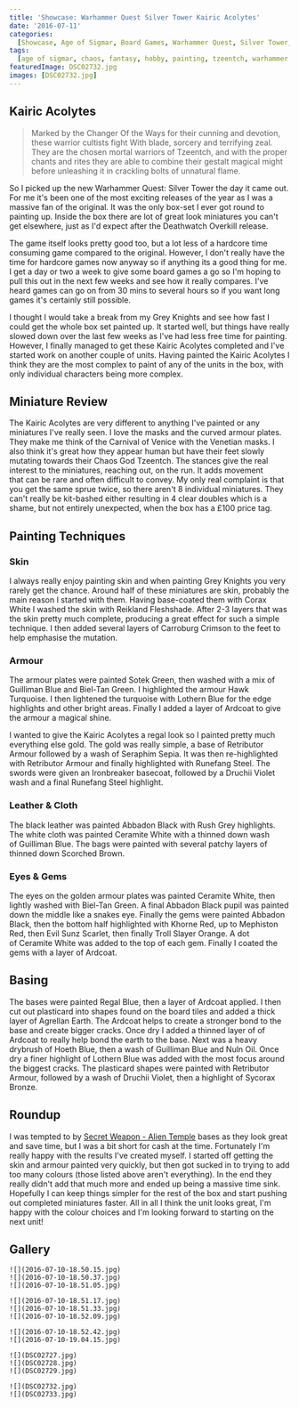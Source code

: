 ```yaml
---
title: 'Showcase: Warhammer Quest Silver Tower Kairic Acolytes'
date: '2016-07-11'
categories:
  [Showcase, Age of Sigmar, Board Games, Warhammer Quest, Silver Tower, Chaos]
tags:
  [age of sigmar, chaos, fantasy, hobby, painting, tzeentch, warhammer quest]
featuredImage: DSC02732.jpg
images: [DSC02732.jpg]
---
```


## Kairic Acolytes

> Marked by the Changer Of the Ways for their cunning and devotion, these warrior cultists fight With blade, sorcery and terrifying zeal. They are the chosen mortal warriors of Tzeentch, and with the proper chants and rites they are able to combine their gestalt magical might before unleashing it in crackling bolts of unnatural flame.

So I picked up the new Warhammer Quest: Silver Tower the day it came out. For me it's been one of the most exciting releases of the year as I was a massive fan of the original. It was the only box-set I ever got round to painting up. Inside the box there are lot of great look miniatures you can't get elsewhere, just as I'd expect after the Deathwatch Overkill release.

The game itself looks pretty good too, but a lot less of a hardcore time consuming game compared to the original. However, I don't really have the time for hardcore games now anyway so if anything its a good thing for me. I get a day or two a week to give some board games a go so I'm hoping to pull this out in the next few weeks and see how it really compares. I've heard games can go on from 30 mins to several hours so if you want long games it's certainly still possible.

I thought I would take a break from my Grey Knights and see how fast I could get the whole box set painted up. It started well, but things have really slowed down over the last few weeks as I've had less free time for painting. However, I finally managed to get these Kairic Acolytes completed and I've started work on another couple of units. Having painted the Kairic Acolytes I think they are the most complex to paint of any of the units in the box, with only individual characters being more complex.

## Miniature Review

The Kairic Acolytes are very different to anything I've painted or any miniatures I've really seen. I love the masks and the curved armour plates. They make me think of the Carnival of Venice with the Venetian masks. I also think it's great how they appear human but have their feet slowly mutating towards their Chaos God Tzeentch. The stances give the real interest to the miniatures, reaching out, on the run. It adds movement that can be rare and often difficult to convey. My only real complaint is that you get the same sprue twice, so there aren't 8 individual miniatures. They can't really be kit-bashed either resulting in 4 clear doubles which is a shame, but not entirely unexpected, when the box has a £100 price tag.

## Painting Techniques

### Skin

I always really enjoy painting skin and when painting Grey Knights you very rarely get the chance. Around half of these miniatures are skin, probably the main reason I started with them. Having base-coated them with Corax White I washed the skin with Reikland Fleshshade. After 2-3 layers that was the skin pretty much complete, producing a great effect for such a simple technique. I then added several layers of Carroburg Crimson to the feet to help emphasise the mutation.

### Armour

The armour plates were painted Sotek Green, then washed with a mix of Guilliman Blue and Biel-Tan Green. I highlighted the armour Hawk Turquoise. I then lightened the turquoise with Lothern Blue for the edge highlights and other bright areas. Finally I added a layer of Ardcoat to give the armour a magical shine.

I wanted to give the Kairic Acolytes a regal look so I painted pretty much everything else gold. The gold was really simple, a base of Retributor Armour followed by a wash of Seraphim Sepia. It was then re-highlighted with Retributor Armour and finally highlighted with Runefang Steel. The swords were given an Ironbreaker basecoat, followed by a Druchii Violet wash and a final Runefang Steel highlight.

### Leather & Cloth

The black leather was painted Abbadon Black with Rush Grey highlights. The white cloth was painted Ceramite White with a thinned down wash of Guilliman Blue. The bags were painted with several patchy layers of thinned down Scorched Brown.

### Eyes & Gems

The eyes on the golden armour plates was painted Ceramite White, then lightly washed with Biel-Tan Green. A final Abbadon Black pupil was painted down the middle like a snakes eye. Finally the gems were painted Abbadon Black, then the bottom half highlighted with Khorne Red, up to Mephiston Red, then Evil Sunz Scarlet, then finally Troll Slayer Orange. A dot of Ceramite White was added to the top of each gem. Finally I coated the gems with a layer of Ardcoat.

## Basing

The bases were painted Regal Blue, then a layer of Ardcoat applied. I then cut out plasticard into shapes found on the board tiles and added a thick layer of Agrellan Earth. The Ardcoat helps to create a stronger bond to the base and create bigger cracks. Once dry I added a thinned layer of of Ardcoat to really help bond the earth to the base. Next was a heavy drybrush of Hoeth Blue, then a wash of Guilliman Blue and Nuln Oil. Once dry a finer highlight of Lothern Blue was added with the most focus around the biggest cracks. The plasticard shapes were painted with Retributor Armour, followed by a wash of Druchii Violet, then a highlight of Sycorax Bronze.

## Roundup

I was tempted to by [Secret Weapon - Alien Temple](http://www.secretweaponminiatures.com/index.php?main_page=index&cPath=79_30_100) bases as they look great and save time, but I was a bit short for cash at the time. Fortunately I'm really happy with the results I've created myself. I started off getting the skin and armour painted very quickly, but then got sucked in to trying to add too many colours (those listed above aren't everything). In the end they really didn't add that much more and ended up being a massive time sink. Hopefully I can keep things simpler for the rest of the box and start pushing out completed miniatures faster. All in all I think the unit looks great, I'm happy with the colour choices and I'm looking forward to starting on the next unit!

## Gallery

```grid|3
![](2016-07-10-18.50.15.jpg)
![](2016-07-10-18.50.37.jpg)
![](2016-07-10-18.51.05.jpg)
```

```grid|3
![](2016-07-10-18.51.17.jpg)
![](2016-07-10-18.51.33.jpg)
![](2016-07-10-18.52.09.jpg)
```

```grid|2
![](2016-07-10-18.52.42.jpg)
![](2016-07-10-19.04.15.jpg)

```

```grid|3
![](DSC02727.jpg)
![](DSC02728.jpg)
![](DSC02729.jpg)
```

```grid|2
![](DSC02732.jpg)
![](DSC02733.jpg)
```
